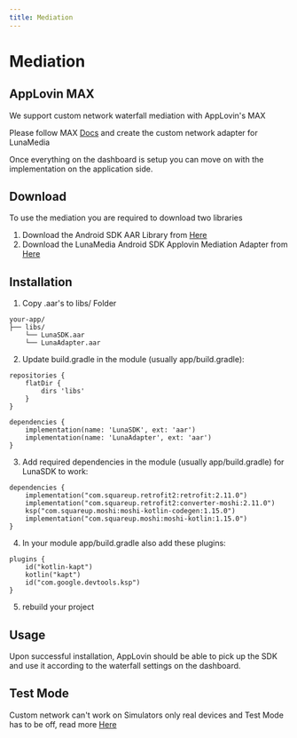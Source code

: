 ```yaml
---
title: Mediation
---
```


# Mediation

## AppLovin MAX

We support custom network waterfall mediation with AppLovin's MAX

Please follow MAX [Docs](https://developers.axon.ai/en/max/mediated-network-guides/integrating-custom-sdk-networks/) and create the custom network adapter for LunaMedia

Once everything on the dashboard is setup you can move on with the implementation on the application side.

## Download

To use the mediation you are required to download two libraries

1. Download the Android SDK AAR Library from [Here](https://github.com/zach-luna/SDK-Dist/blob/main/LunaSDK.aar)
2. Download the LunaMedia Android SDK Applovin Mediation Adapter from [Here](https://github.com/zach-luna/SDK-Dist/blob/main/LunaAdapter.aar)

## Installation

1. Copy .aar's to libs/ Folder

```
your-app/
├── libs/
    └── LunaSDK.aar
    └── LunaAdapter.aar

```

2. Update build.gradle in the module (usually app/build.gradle):

```
repositories {
    flatDir {
        dirs 'libs'
    }
}

dependencies {
    implementation(name: 'LunaSDK', ext: 'aar')
    implementation(name: 'LunaAdapter', ext: 'aar')
}
```

3. Add required dependencies in the module (usually app/build.gradle) for LunaSDK to work:

```
dependencies {
    implementation("com.squareup.retrofit2:retrofit:2.11.0")
    implementation("com.squareup.retrofit2:converter-moshi:2.11.0")
    ksp("com.squareup.moshi:moshi-kotlin-codegen:1.15.0")
    implementation("com.squareup.moshi:moshi-kotlin:1.15.0")
}
```

4. In your module app/build.gradle also add these plugins:

```
plugins {
    id("kotlin-kapt")
    kotlin("kapt")
    id("com.google.devtools.ksp")
}
```

5. rebuild your project

## Usage

Upon successful installation, AppLovin should be able to pick up the SDK and use it according to the waterfall settings on the dashboard.

## Test Mode

Custom network can't work on Simulators only real devices and Test Mode has to be off, read more [Here](https://developers.axon.ai/en/max/mediated-network-guides/integrating-custom-sdk-networks/)
